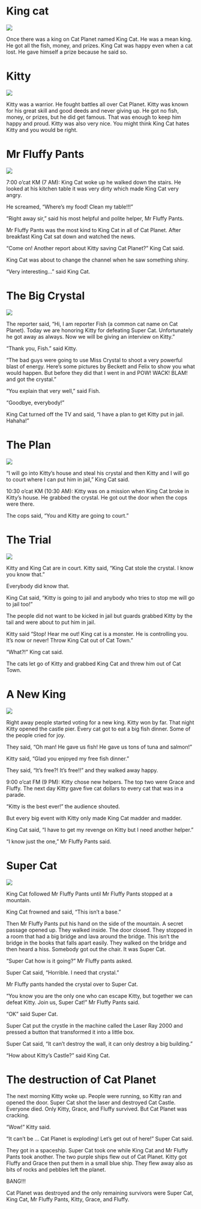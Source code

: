 # King cat

![](img/thewinner.jpg)

Once there was a king on Cat Planet named King Cat. He was a mean king. He got all the fish, money, and prizes. King Cat was happy even when a cat lost. He gave himself a prize because he said so.

# Kitty

![](img/kittyhero.jpg)

Kitty was a warrior. He fought battles all over Cat Planet. Kitty was known for his great skill and good deeds and never giving up. He got no fish, money, or prizes, but he did get famous. That was enough to keep him happy and proud. Kitty was also very nice. You might think King Cat hates Kitty and you would be right.

# Mr Fluffy Pants

![](img/fluffypants.jpg)

7:00 o’cat KM (7 AM): King Cat woke up he walked down the stairs. He looked at his kitchen table it was very dirty which made King Cat very angry. 

He screamed, "Where's my food! Clean my table!!!"

"Right away sir," said his most helpful and polite helper, Mr Fluffy Pants.

Mr Fluffy Pants was the most kind to King Cat in all of Cat Planet. After breakfast King Cat sat down and watched the news. 

"Come on! Another report about Kitty saving Cat Planet?" King Cat said.

King Cat was about to change the channel when he saw something shiny. 

"Very interesting..." said King Cat.

# The Big Crystal

![](img/boom.jpg)

The reporter said, "Hi, I am reporter Fish (a common cat name on Cat Planet). Today we are honoring Kitty for defeating Super Cat. Unfortunately he got away as always. Now we will be giving an interview on Kitty."

"Thank you, Fish." said Kitty.

"The bad guys were going to use Miss Crystal to shoot a very powerful blast of energy. Here's some pictures by Beckett and Felix to show you what would happen. But before they did that I went in and POW! WACK! BLAM! and got the crystal."

"You explain that very well," said Fish.

"Goodbye, everybody!"  

King Cat turned off the TV and said, "I have a plan to get Kitty put in jail. Hahaha!"


# The Plan 

![](img/cattriangle.jpg)

"I will go into Kitty's house and steal his crystal and then Kitty and I will go to court where I can  put him in jail," King Cat said.

10:30 o’cat KM (10:30 AM): Kitty was on a mission when King Cat broke in Kitty’s house. He grabbed the crystal. He got out the door when the cops were there. 

The cops said, "You and Kitty are going to court."


# The Trial

![](img/thirdplace.jpg)

Kitty and King Cat are in court. Kitty said, "King Cat stole the crystal. I know you know that." 

Everybody did know that.

King Cat said, "Kitty is going to jail and anybody who tries to stop me will go to jail too!" 

The people did not want to be kicked in jail but guards grabbed Kitty by the tail and were about to put him in jail. 

Kitty said "Stop! Hear me out! King cat is a monster. He is controlling you. It's now or never! Throw King Cat out of Cat Town." 

"What?!" King cat said. 

The cats let go of Kitty and grabbed King Cat and threw him out of Cat Town.


# A New King

![](img/thankyou.jpg)

Right away people started voting for a new king. Kitty won by far. That night Kitty opened the castle pier. Every cat got to eat a big fish dinner. Some of the people cried for joy. 

They said, "Oh man! He gave us fish! He gave us tons of tuna and salmon!"

Kitty said, "Glad you enjoyed my free fish dinner."

They said, "It's free?!  It's free!!" and they walked away happy.  

9:00 o’cat FM (9 PM): Kitty chose new helpers. The top two were Grace and Fluffy. The next day Kitty gave five cat dollars to every cat that was in a parade.

"Kitty is the best ever!" the audience shouted.  

But every big event with Kitty only made King Cat madder and madder. 

King Cat said, "I have to get my revenge on Kitty but I need another helper."

"I know just the one," Mr Fluffy Pants said.


# Super Cat

![](img/supercat.jpg)

King Cat followed Mr Fluffy Pants until Mr Fluffy Pants stopped at a mountain.  

King Cat frowned and said, "This isn’t a base." 

Then Mr Fluffy Pants put his hand on the side of the mountain. A secret passage opened up. They walked inside. The door closed. They stopped in a room that had a big bridge and lava around the bridge. This isn’t the bridge in the books that falls apart easily. They walked on the bridge and then heard a hiss. Somebody got out the chair. It was Super Cat. 

"Super Cat how is it going?" Mr Fluffy pants asked. 

Super Cat said, "Horrible. I need that crystal." 

Mr Fluffy pants handed the crystal over to Super Cat. 

"You know you are the only one who can escape Kitty, but together we can defeat Kitty. Join us, Super Cat!" Mr Fluffy Pants said. 

"OK" said Super Cat. 

Super Cat put the crystle in the machine called the Laser Ray 2000 and pressed a button that transformed it into a little box. 

Super Cat said, "It can’t destroy the wall, it can only destroy a big building." 

"How about Kitty’s Castle?" said King Cat.


# The destruction of Cat Planet

The next morning Kitty woke up. People were running, so Kitty ran and opened the door. Super Cat shot the laser and destroyed Cat Castle. Everyone died. Only Kitty, Grace, and Fluffy survived. But Cat Planet was cracking.

"Wow!" Kitty said. 

"It can’t be ... Cat Planet is exploding! Let’s get out of here!" Super Cat said. 

They got in a spaceship. Super Cat took one while King Cat and Mr Fluffy Pants took another. The two purple ships flew out of Cat Planet. Kitty got Fluffy and Grace then put them in a small blue ship. They flew away also as bits of rocks and pebbles left the planet. 

BANG!!! 

Cat Planet was destroyed and the only remaining survivors were Super Cat, King Cat, Mr Fluffy Pants, Kitty, Grace, and Fluffy.

